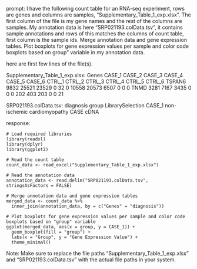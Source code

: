 prompt:
I have the following count table for an RNA-seq experiment, rows are genes and columns are samples, "Supplementary_Table_1_exp.xlsx". The first column of the file is my gene names and the rest of the columns are samples. My annotation data is here  "SRP021193.colData.tsv", it contains sample annotations and rows of this matches the columns of count table, first column is the sample ids. Merge annotation data and gene expression tables. Plot boxplots for gene expression values per sample and color code boxplots based on group" variable in my annotation data.

here are first few lines of the file(s).

Supplementary_Table_1_exp.xlsx:
Genes	CASE_1	CASE_2	CASE_3	CASE_4	CASE_5	CASE_6	CTRL_1	CTRL_2	CTRL_3	CTRL_4	CTRL_5	CTRL_6
TSPAN6	9832	25521	23529	0	32	0	10558	20573	6507	0	0	 0
TNMD	3281	 7167	 3435	0	 0	0	  202	  403	 203	0	0	21


SRP021193.colData.tsv:
diagnosis	group	LibrarySelection
CASE_1	non-ischemic cardiomyopathy	CASE	cDNA


response:
```
# Load required libraries
library(readxl)
library(dplyr)
library(ggplot2)

# Read the count table
count_data <- read_excel("Supplementary_Table_1_exp.xlsx")

# Read the annotation data
annotation_data <- read.delim("SRP021193.colData.tsv", stringsAsFactors = FALSE)

# Merge annotation data and gene expression tables
merged_data <- count_data %>%
  inner_join(annotation_data, by = c("Genes" = "diagnosis"))

# Plot boxplots for gene expression values per sample and color code boxplots based on "group" variable
ggplot(merged_data, aes(x = group, y = CASE_1)) +
  geom_boxplot(fill = "group") +
  labs(x = "Group", y = "Gene Expression Value") +
  theme_minimal()
```
Note: Make sure to replace the file paths "Supplementary_Table_1_exp.xlsx" and "SRP021193.colData.tsv" with the actual file paths in your system.

